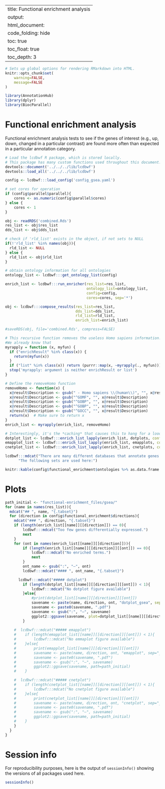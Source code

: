 --
title: Functional enrichment analysis
output:
    html_document:
        code_folding: hide
        toc: true
        toc_float: true
        toc_depth: 3
---

```r
# Sets up global options for rendering RMarkdown into HTML.
knitr::opts_chunk$set(
    warning=FALSE,
    message=FALSE
)
```

```r
library(AnnotationHub)
library(dplyr)
library(BiocParallel)
```

# Functional enrichment analysis

Functional enrichment analysis tests to see if the genes of interest (e.g., up,
down, changed in a particular contrast) are found more often than expected in
a particular annotation category.

```r
# Load the lcdbwf R package, which is stored locally.
# This package has many custom functions used throughout this document.
devtools::document('../../../lib/lcdbwf')
devtools::load_all('../../../lib/lcdbwf')

config <- lcdbwf:::load_config('config_gsea.yaml')

# set cores for operation
if (config$parallel$parallel){
    cores <- as.numeric(config$parallel$cores)
} else {
    cores <- 1
}
```

```r
obj <- readRDS('combined.Rds')
res_list <- obj$res_list
dds_list <- obj$dds_list

# check if 'rld_list' exists in the object, if not sets to NULL
if(!'rld_list' %in% names(obj)){
  rld_list <- NULL
} else {
  rld_list <- obj$rld_list
}
```

```r

# obtain ontology information for all ontologies
ontology_list <- lcdbwf:::get_ontology_list(config)

```

```r
enrich_list <- lcdbwf:::run_enricher(res_list=res_list,
                                     ontology_list=ontology_list,
                                     config=config,
                                     cores=cores, sep='*')


```

```r

obj <- lcdbwf:::compose_results(res_list=res_list,
                                dds_list=dds_list,
                                rld_list=rld_list,
                                enrich_list=enrich_list)

#saveRDS(obj, file='combined.Rds', compress=FALSE)
```

```r
# This recursive function removes the useless Homo sapiens information. 
#We already know that
myrapply = function (x, myfun) {
  if ("enrichResult" %in% class(x)) {
    return(myfun(x))
  }
  if ("list" %in% class(x)) return (purrr::map(x, ~myrapply(., myfun)))
  stop('myrapply: argument is neither enrichResult or list')
}

# Define the removeHomo function
removeHomo <- function(x) {
  x@result$Description <- gsub(" - Homo sapiens \\(human\\)", "", x@result$Description)
  x@result$Description <- gsub("^GOMF", "", x@result$Description)
  x@result$Description <- gsub("^GOBP", "", x@result$Description)
  x@result$Description <- gsub("^GOBP", "", x@result$Description)
  x@result$Description <- gsub("^GOCC", "", x@result$Description)
  return(x)  # Make sure to return x
}
enrich_list <- myrapply(enrich_list, removeHomo)
```

```r
# Interestingly, it's the *caching* that causes this to hang for a loooong time.
dotplot_list <- lcdbwf:::enrich_list_lapply(enrich_list, dotplots, config=config, send_names=TRUE, truncate_to=200)
emapplot_list <- lcdbwf:::enrich_list_lapply(enrich_list, emapplots, config=config, send_names=TRUE)
cnetplot_list <- lcdbwf:::enrich_list_lapply(enrich_list, cnetplots, config=config, send_names=TRUE)
```

```r
lcdbwf:::mdcat("There are many different databases that annotate genes into sets.",
      "The following sets are used here:")

knitr::kable(config$functional_enrichment$ontologies %>% as.data.frame %>% t())
```

# Plots {.tabset}

```r
path_initial <- "functional-enrichment_files/gsea/"
for (name in names(res_list)){
  mdcat("## ", name, "{.tabset}")
  for (direction in config$functional_enrichment$directions){
    mdcat("### ", direction, "{.tabset}")
    if (length(enrich_list[[name]][[direction]]) == 0){
        lcdbwf:::mdcat("Too few genes differentially expressed.")
        next
    }
    for (ont in names(enrich_list[[name]][[direction]])){
        if (length(enrich_list[[name]][[direction]][[ont]]) == 0){
            lcdbwf:::mdcat("No enriched terms.")
            next
        }
        ont_name <- gsub(":", "—", ont)
        lcdbwf:::mdcat("#### ", ont_name, "{.tabset}")

      lcdbwf:::mdcat("##### dotplot")
        if (length(dotplot_list[[name]][[direction]][[ont]]) < 1){
            lcdbwf:::mdcat("No dotplot figure available")
        }else{
            #print(dotplot_list[[name]][[direction]][[ont]])
            savename <- paste(name, direction, ont, "dotplot_gsea", sep="_")
            savename <- paste0(savename, ".pdf")
            savename <- gsub(":", "—", savename)
            ggplot2::ggsave(savename, plot=dotplot_list[[name]][[direction]][[ont]], path=path_initial)
        }
      
    #  lcdbwf:::mdcat("##### emapplot")
    #    if (length(emapplot_list[[name]][[direction]][[ont]]) < 1){
    #        lcdbwf:::mdcat("No emmaplot figure available")
    #    }else{
    #        print(emapplot_list[[name]][[direction]][[ont]])
    #        savename <- paste(name, direction, ont, "emapplot", sep="_")
    #        savename <- paste0(savename, ".pdf")
    #        savename <- gsub(":", "—", savename)
    #        ggplot2::ggsave(savename, path=path_initial)
    #    }

    #  lcdbwf:::mdcat("##### cnetplot")
    #    if (length(cnetplot_list[[name]][[direction]][[ont]]) < 1){
    #        lcdbwf:::mdcat("No cnetplot figure available")
    #    }else{
    #        print(cnetplot_list[[name]][[direction]][[ont]])
    #        savename <- paste(name, direction, ont, "cnetplot", sep="_")
    #        savename <- paste0(savename, ".pdf")
    #        savename <- gsub(":", "—", savename)
    #        ggplot2::ggsave(savename, path=path_initial)
    #    }
    }
  }
}


```

# Session info
For reproducibility purposes, here is the output of `sessionInfo()` showing the
versions of all packages used here.

```r
sessionInfo()
```
